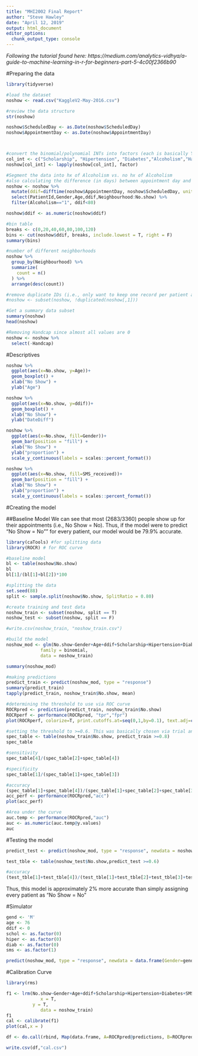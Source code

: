 ```yaml
---
title: "MHI2002 Final Report"
author: "Steve Hawley"
date: "April 12, 2019"
output: html_document
editor_options: 
  chunk_output_type: console
---
```

*Following the tutorial found here: https://medium.com/analytics-vidhya/a-guide-to-machine-learning-in-r-for-beginners-part-5-4c00f2366b90*


#Preparing the data 

```r
library(tidyverse)

#load the dataset
noshow <- read.csv("KaggleV2-May-2016.csv")

#review the data structure
str(noshow)

noshow$ScheduledDay <- as.Date(noshow$ScheduledDay)
noshow$AppointmentDay <- as.Date(noshow$AppointmentDay)



#convert the binomial/polynomial INTs into factors (each is basically Y/N)
col_int <- c("Scholarship", "Hipertension", "Diabetes","Alcoholism","Handcap","SMS_received")
noshow[col_int] <- lapply(noshow[col_int], factor)

#Segment the data into hx of Alcoholism vs. no hx of Alcoholism 
#also calculating the difference (in days) between appointment day and schedule day
noshow <- noshow %>% 
  mutate(ddif=difftime(noshow$AppointmentDay, noshow$ScheduledDay, units = "days")) %>% 
  select(PatientId,Gender,Age,ddif,Neighbourhood:No.show) %>% 
  filter(Alcoholism=="1", ddif<80) 

noshow$ddif <- as.numeric(noshow$ddif)

#bin table
breaks <- c(0,20,40,60,80,100,120)
bins <- cut(noshow$ddif, breaks, include.lowest = T, right = F)
summary(bins)

#number of different neighborhoods
noshow %>% 
  group_by(Neighbourhood) %>% 
  summarize(
    count = n()
  ) %>% 
  arrange(desc(count))

#remove duplicate IDs (i.e., only want to keep one record per patient and not their entire appt hx)
#noshow <- subset(noshow, !duplicated(noshow[,1]))

#Get a summary data subset
summary(noshow)
head(noshow)

#Removing Handcap since almost all values are 0
noshow <- noshow %>% 
  select(-Handcap)

```
#Descriptives


```r

noshow %>% 
  ggplot(aes(x=No.show, y=Age))+
  geom_boxplot() +
  xlab("No Show") +
  ylab("Age")

noshow %>% 
  ggplot(aes(x=No.show, y=ddif))+
  geom_boxplot() +
  xlab("No Show") +
  ylab("DateDiff")

noshow %>% 
  ggplot(aes(x=No.show, fill=Gender))+
  geom_bar(position = "fill") +
  xlab("No Show") +
  ylab("proportion") +
  scale_y_continuous(labels = scales::percent_format())

noshow %>% 
  ggplot(aes(x=No.show, fill=SMS_received))+
  geom_bar(position = "fill") +
  xlab("No Show") +
  ylab("proportion") +
  scale_y_continuous(labels = scales::percent_format())

```

#Creating the model

##Baseline Model
We can see that most (2683/3360) people show up for their appointments (i.e., No Show = No). Thus, if the model were to predict "No Show = No"" for every patient, our model would be 79.9% accurate. 

```r
library(caTools) #for splitting data
library(ROCR) # for ROC curve

#baseline model
bl <- table(noshow$No.show)
bl
bl[1]/(bl[1]+bl[2])*100

#splitting the data
set.seed(88)
split <- sample.split(noshow$No.show, SplitRatio = 0.80)

#create training and test data
noshow_train <- subset(noshow, split == T)
noshow_test <- subset(noshow, split == F)

#write.csv(noshow_train, "noshow_train.csv")

#build the model
noshow_mod <- glm(No.show~Gender+Age+ddif+Scholarship+Hipertension+Diabetes+SMS_received,
             family = binomial,
             data = noshow_train)

summary(noshow_mod)

#making predictions
predict_train <- predict(noshow_mod, type = "response")
summary(predict_train)
tapply(predict_train, noshow_train$No.show, mean)

#determining the threshold to use via ROC curve
ROCRpred <- prediction(predict_train, noshow_train$No.show)
ROCRperf <- performance(ROCRpred, "tpr","fpr")
plot(ROCRperf, colorize=T, print.cutoffs.at=seq(0,1,by=0.1), text.adj=c(-0.2,1.7))

#setting the threshold to >=0.6. This was basically chosen via trial and error looking for the highest accuracy
spec_table <- table(noshow_train$No.show, predict_train >=0.8)
spec_table

#sensitivity
spec_table[4]/(spec_table[2]+spec_table[4])

#specificity
spec_table[1]/(spec_table[1]+spec_table[3])

#accuracy
(spec_table[1]+spec_table[4])/(spec_table[1]+spec_table[2]+spec_table[3]+spec_table[4])
acc_perf <- performance(ROCRpred,"acc")
plot(acc_perf)

#Area under the curve
auc.temp <- performance(ROCRpred,"auc")
auc <- as.numeric(auc.temp@y.values)
auc

```
#Testing the model


```r
predict_test <- predict(noshow_mod, type = "response", newdata = noshow_test)

test_tble <- table(noshow_test$No.show,predict_test >=0.6)

#accuracy
(test_tble[1]+test_tble[4])/(test_tble[1]+test_tble[2]+test_tble[3]+test_tble[4])

```
Thus, this model is approximately 2% more accurate than simply assigning every patient as "No Show = No"

#Simulator
```r
gend <- 'M'
age <- 76
ddif <- 0
schol <- as.factor(0)
hiper <- as.factor(0)
diab <- as.factor(0)
sms <- as.factor(1)

predict(noshow_mod, type = "response", newdata = data.frame(Gender=gend,Age=age,ddif=ddif,Scholarship=schol,Hipertension=hiper,Diabetes=diab,SMS_received=sms))


```

#Calibration Curve
```r
library(rms)

f1 <- lrm(No.show~Gender+Age+ddif+Scholarship+Hipertension+Diabetes+SMS_received,
             x = T,
          y = T,
             data = noshow_train)
f1
cal <- calibrate(f1)
plot(cal,x = )

df <- do.call(rbind, Map(data.frame, A=ROCRpred@predictions, B=ROCRpred@labels))

write.csv(df,"cal.csv")
```